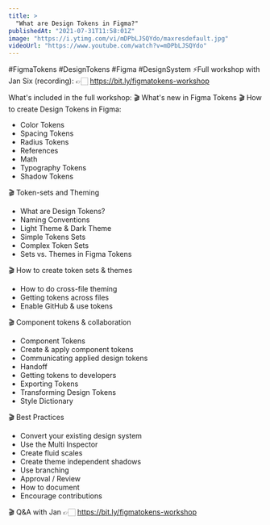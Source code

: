```yaml
---
title: >
  "What are Design Tokens in Figma?"
publishedAt: "2021-07-31T11:58:01Z"
image: "https://i.ytimg.com/vi/mDPbLJSQYdo/maxresdefault.jpg"
videoUrl: "https://www.youtube.com/watch?v=mDPbLJSQYdo"
---
```


#FigmaTokens #DesignTokens #Figma #DesignSystem
⚡️Full workshop with Jan Six (recording):
👉🏻 https://bit.ly/figmatokens-workshop

What's included in the full workshop:
🎬 What's new in Figma Tokens
🎬 How to create Design Tokens in Figma:

- Color Tokens
- Spacing Tokens
- Radius Tokens
- References
- Math
- Typography Tokens
- Shadow Tokens

🎬 Token-sets and Theming

- What are Design Tokens?
- Naming Conventions
- Light Theme & Dark Theme
- Simple Tokens Sets
- Complex Token Sets
- Sets vs. Themes in Figma Tokens

🎬 How to create token sets & themes

- How to do cross-file theming
- Getting tokens across files
- Enable GitHub & use tokens

🎬 Component tokens & collaboration

- Component Tokens
- Create & apply component tokens
- Communicating applied design tokens
- Handoff
- Getting tokens to developers
- Exporting Tokens
- Transforming Design Tokens
- Style Dictionary

🎬 Best Practices

- Convert your existing design system
- Use the Multi Inspector
- Create fluid scales
- Create theme independent shadows
- Use branching
- Approval / Review
- How to document
- Encourage contributions

🎬 Q&A with Jan
👉🏻 https://bit.ly/figmatokens-workshop
